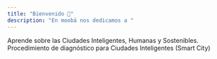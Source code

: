 ```yaml
---
title: "Bienvenido 👋"
description: "En moobä nos dedicamos a "
---
```


<Columns cols={2}>
  <Card title="Aprende conceptos" icon="graduation-cap" href="/ciudad-inteligente">
    Aprende sobre las Ciudades Inteligentes, Humanas y Sostenibles.
  </Card>
  <Card title="Diagnóstico de Ciudad Inteligente" icon="newspaper" href="/diagnostico-smart-city">
    Procedimiento de diagnóstico para Ciudades Inteligentes (Smart City)
  </Card>
</Columns>